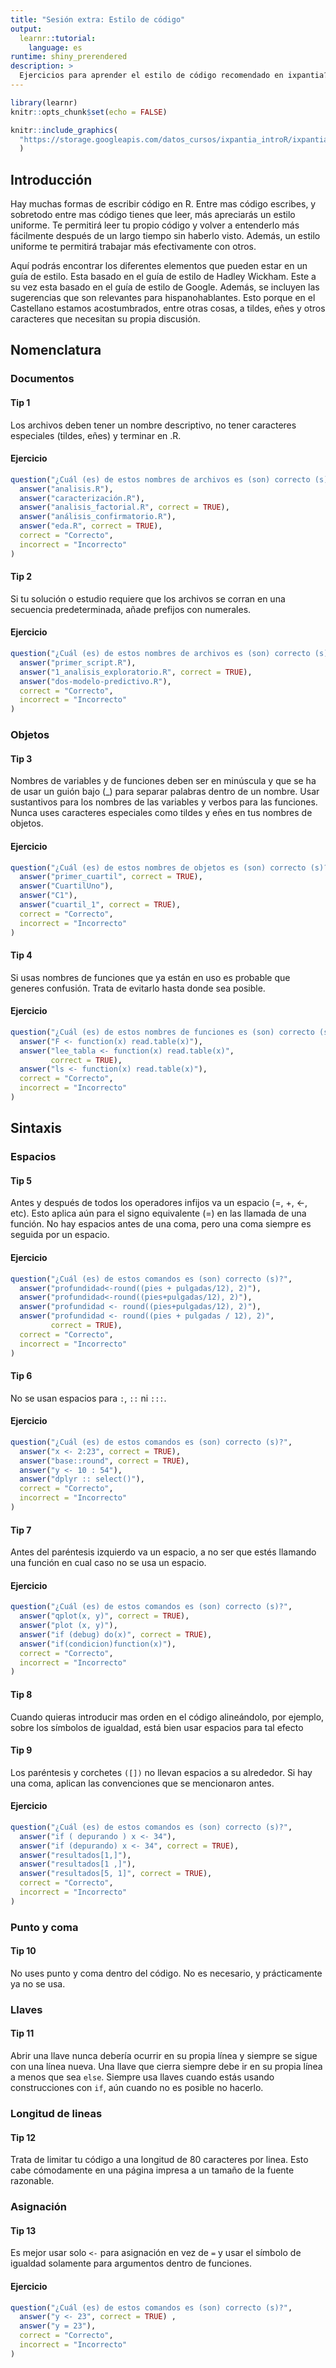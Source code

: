 ```yaml
---
title: "Sesión extra: Estilo de código"
output: 
  learnr::tutorial:
    language: es
runtime: shiny_prerendered
description: >
  Ejercicios para aprender el estilo de código recomendado en ixpantia?.
---
```


<style type="text/css">
@import url("https://storage.googleapis.com/datos_cursos/ixpantia_introR/intro_r.css");
</style>

<style>
@import url('https://fonts.googleapis.com/css2?family=Roboto+Mono&family=Roboto+Slab&family=Source+Sans+Pro:wght@300;400&display=swap');

@import url('https://fonts.googleapis.com/css2?family=Lato&display=swap');
</style> 

```r
library(learnr)
knitr::opts_chunk$set(echo = FALSE)
```

```r
knitr::include_graphics(
  "https://storage.googleapis.com/datos_cursos/ixpantia_introR/ixpantia_logo.png"
  )  
```

## Introducción

Hay muchas formas de escribir código en R. Entre mas código escribes, y
sobretodo entre mas código tienes que leer, más apreciarás un estilo uniforme.
Te permitirá leer tu propio código y volver a entenderlo más fácilmente después 
de un largo tiempo sin haberlo visto. Además, un estilo uniforme te permitirá
trabajar más efectivamente con otros.

Aquí podrás encontrar los diferentes elementos que pueden estar en un guía de
estilo. Esta basado en el guía de estilo de Hadley Wickham. Este a su vez esta
basado en el guía de estilo de Google. Además, se incluyen las sugerencias que
son relevantes para hispanohablantes. Esto porque en el Castellano estamos
acostumbrados, entre otras cosas, a tildes, eñes y otros caracteres que
necesitan su propia discusión.

## Nomenclatura

### Documentos

#### Tip 1

Los archivos deben tener un nombre descriptivo, no tener caracteres especiales (tildes, eñes) y terminar en .R. 

#### Ejercicio 

```r
question("¿Cuál (es) de estos nombres de archivos es (son) correcto (s)?",
  answer("analisis.R"),
  answer("caracterización.R"),
  answer("analisis_factorial.R", correct = TRUE),
  answer("análisis_confirmatorio.R"),
  answer("eda.R", correct = TRUE),
  correct = "Correcto",
  incorrect = "Incorrecto"
)
```

#### Tip 2

Si tu solución o estudio requiere que los archivos se corran en una secuencia predeterminada, añade prefijos con numerales.

#### Ejercicio 

```r
question("¿Cuál (es) de estos nombres de archivos es (son) correcto (s)?",
  answer("primer_script.R"),
  answer("1_analisis_exploratorio.R", correct = TRUE),
  answer("dos-modelo-predictivo.R"),
  correct = "Correcto",
  incorrect = "Incorrecto"
)
```

### Objetos

#### Tip 3

Nombres de variables y de funciones deben ser en minúscula y que se ha de usar 
un guión bajo (_) para separar palabras dentro de un nombre. Usar sustantivos
para los nombres de las variables y verbos para las funciones. Nunca uses 
caracteres especiales como tildes y eñes en tus nombres de objetos.

#### Ejercicio 

```r
question("¿Cuál (es) de estos nombres de objetos es (son) correcto (s)?",
  answer("primer_cuartil", correct = TRUE),
  answer("CuartilUno"),
  answer("C1"),
  answer("cuartil_1", correct = TRUE),
  correct = "Correcto",
  incorrect = "Incorrecto"
)
```

#### Tip 4

Si usas nombres de funciones que ya están en uso es probable que generes
confusión. Trata de evitarlo hasta donde sea posible.

#### Ejercicio 

```r
question("¿Cuál (es) de estos nombres de funciones es (son) correcto (s)?",
  answer("F <- function(x) read.table(x)"),
  answer("lee_tabla <- function(x) read.table(x)",
         correct = TRUE),
  answer("ls <- function(x) read.table(x)"),
  correct = "Correcto",
  incorrect = "Incorrecto"
)
```

## Sintaxis

### Espacios

#### Tip 5

Antes y después de todos los operadores infijos va un espacio (=, +, <-, etc).
Esto aplica aún para el signo equivalente (=) en las llamada de una función. No 
hay espacios antes de una coma, pero una coma siempre es seguida por un espacio.

#### Ejercicio 

```r
question("¿Cuál (es) de estos comandos es (son) correcto (s)?",
  answer("profundidad<-round((pies + pulgadas/12), 2)"),
  answer("profundidad<-round((pies+pulgadas/12), 2)"),
  answer("profundidad <- round((pies+pulgadas/12), 2)"),
  answer("profundidad <- round((pies + pulgadas / 12), 2)",
         correct = TRUE),
  correct = "Correcto",
  incorrect = "Incorrecto"
)
```

#### Tip 6

No se usan espacios para `:`, `::` ni `:::`. 

#### Ejercicio 

```r
question("¿Cuál (es) de estos comandos es (son) correcto (s)?",
  answer("x <- 2:23", correct = TRUE),
  answer("base::round", correct = TRUE),
  answer("y <- 10 : 54"),
  answer("dplyr :: select()"),
  correct = "Correcto",
  incorrect = "Incorrecto"
)
```

#### Tip 7

Antes del paréntesis izquierdo va un espacio, a no ser que estés llamando una
función en cual caso no se usa un espacio.

#### Ejercicio 

```r
question("¿Cuál (es) de estos comandos es (son) correcto (s)?",
  answer("qplot(x, y)", correct = TRUE),
  answer("plot (x, y)"),
  answer("if (debug) do(x)", correct = TRUE),
  answer("if(condicion)function(x)"),
  correct = "Correcto",
  incorrect = "Incorrecto"
)
```

#### Tip 8

Cuando quieras introducir mas orden en el código alineándolo, por ejemplo, 
sobre los símbolos de igualdad, está bien usar espacios para tal efecto

#### Tip 9

Los paréntesis y corchetes `([])` no llevan espacios a su alrededor. Si hay una 
coma, aplican las convenciones que se mencionaron antes.

#### Ejercicio 

```r
question("¿Cuál (es) de estos comandos es (son) correcto (s)?",
  answer("if ( depurando ) x <- 34"),
  answer("if (depurando) x <- 34", correct = TRUE),
  answer("resultados[1,]"),
  answer("resultados[1 ,]"),
  answer("resultados[5, 1]", correct = TRUE),
  correct = "Correcto",
  incorrect = "Incorrecto"
)
```

### Punto y coma

#### Tip 10

No uses punto y coma dentro del código. No es necesario, y prácticamente ya no
se usa.

### Llaves

#### Tip 11

Abrir una llave nunca debería ocurrir en su propia línea y siempre se sigue con 
una línea nueva. Una llave que cierra siempre debe ir en su propia línea a
menos que sea `else`. Siempre usa llaves cuando estás usando construcciones con
`if`, aún cuando no es posible no hacerlo.

### Longitud de lineas

#### Tip 12

Trata de limitar tu código a una longitud de 80 caracteres por linea. Esto cabe
cómodamente en una página impresa a un tamaño de la fuente razonable. 

### Asignación

#### Tip 13

Es mejor usar solo `<-` para asignación en vez de `=` y usar el símbolo de 
igualdad solamente para argumentos dentro de funciones.

#### Ejercicio

```r
question("¿Cuál (es) de estos comandos es (son) correcto (s)?",
  answer("y <- 23", correct = TRUE) ,
  answer("y = 23"),
  correct = "Correcto",
  incorrect = "Incorrecto"
)
```

